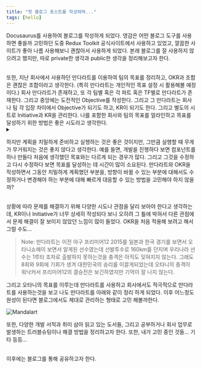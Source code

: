 ```yaml
---
title: "첫 블로그 포스트를 작성하며..."
tags: [hello]
---
```


Docusaurus를 사용하여 블로그를 작성하게 되었다. 영감은 어떤 블로그 도구를 사용하면 좋을까 고민하던 도중 Redux Toolkit 공식사이트에서 사용하고 있었고, 깔끔한 사이트가 좋아 나름 사용해보니 괜찮아서 사용하게 되었다. 본래 블로그를 잘 사용하지 않으려고 했지만, 따로 private한 생각과 public한 생각을 정리해보고자 한다.

<br />
또한, 지난 회사에서 사용하던 만다라트를 이용하여 팀의 목표를 정리하고, OKR과 조합은
괜찮은 조합이라고 생각한다. (특히 만다라트는 개인적인 목표 설정 시 활용해볼 예정이다.)
회사 만다라트가 존재하고, 또 각 팀별 혹은 각 파트 혹은 TF별로 만다라트가 존재한다.
그리고 중앙에는 도전적인 Objective를 작성한다. 그리고 그 만다라트는 회사나 팀 각
입장 차이에서 Objective가 되기도 하고, KR이 되기도 한다. 그리고 별도의 시트로 Initiative과
KR을 관리한다. 나를 포함한 회사와 팀의 목표를 얼라인하고 목표를 달성하기 위한 방법은
좋은 시도라고 생각한다.

<details>
<summary>&nbsp;</summary>

> 이때 나는 평소 22시에 취침하고 새벽 4시정도에 기상하는데 이러한 흐름이 망가져서 나의 정신과 몸이 망가져가는 느낌이 들었다. 늘 자정에 가까운 퇴근과 정시 출근은 😥

</details>

하지만 계획을 치밀하게 준비하고 실행하는 것은 좋은 것이지만, 그만큼 실행할 때 무게가 무거워지는 것은 좋지 않다고 생각한다. 예를 들면, 개발을 진행하다 보면 컴포넌트를 하나 만들다 처음에 생각했던 목표와는 다르게 되는 경우가 많다. 그리고 그것을 수정하고 다시 수정하다 보면 목표를 달성하는 데 시간이 많이 소요된다. 만다라트와 OKR을 작성하면서 그동안 치밀하게 계획했던 부분을, 방향이 바뀔 수 있는 부분에 대해서도 수정하거나 변경해야 하는 부분에 대해 빠르게 대응할 수 있는 방법을 고민해야 하지 않을까?

<br />
상황에 따라 문제를 해결하기 위해 다양한 시도나 관점을 달리 보아야 한다고 생각하는데,
KR이나 Initiative가 너무 상세히 작성되다 보니 오히려 그 틀에 박혀서 다른 관점에서
문제 해결이 잘 보이지 않았던 느낌이 많이 들었다. OKR을 처음 적용해 보려고 해서 그럴
수도...

> Note: 만다라트는 이전 야구 프리미어12 2015를 일본과 한국 경기를 보면서 오타니쇼헤이 보면서 알게된 선수였는데 선발투수로 160km를 던지며 우리나라 선수는 1루타 조차로 출발하지 못하는것을 충격은 아직도 잊혀지지 않는다. 그래도 8회와 9회에 기회가 생겨 대한민국의 승리를 이끌게되었는데 오타니의 충격이 워낙커서 프리미어12의 결승전은 보긴하였지만 기억이 잘 나지 않는다.

그리고 오타니의 목표를 이루는데 만다라트를 사용하고 회사에서도 적극적으로 만다라트를 사용하는것을 보고 나도 만다라트를 아래와 같이 정리 하게 되었다. 이후 어느정도 완성이 된다면 블로그에서도 제대로 관리하는 형태로 고민 해볼까한다.

![Mandalart](./Mandalart.png)

또한, 다양한 개발 서적과 취미 삼아 읽고 있는 도서들, 그리고 공부하거나 회사 업무로 발생하는 트러블슈팅이나 해결 방법을 정리하고자 한다. 또한, 내가 고민 중인 것들... 기타 등등...

<br />
이후에는 블로그를 통해 공유하고자 한다.
